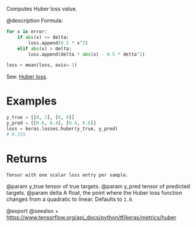 Computes Huber loss value.

@description
Formula:
```python
for x in error:
    if abs(x) <= delta:
        loss.append(0.5 * x^2)
    elif abs(x) > delta:
        loss.append(delta * abs(x) - 0.5 * delta^2)

loss = mean(loss, axis=-1)
```
See: [Huber loss](https://en.wikipedia.org/wiki/Huber_loss).

# Examples
```python
y_true = [[0, 1], [0, 0]]
y_pred = [[0.6, 0.4], [0.4, 0.6]]
loss = keras.losses.huber(y_true, y_pred)
# 0.155
```

# Returns
    Tensor with one scalar loss entry per sample.

@param y_true tensor of true targets.
@param y_pred tensor of predicted targets.
@param delta A float, the point where the Huber loss function changes from a
    quadratic to linear. Defaults to `1.0`.

@export
@seealso
+ <https://www.tensorflow.org/api_docs/python/tf/keras/metrics/huber>
